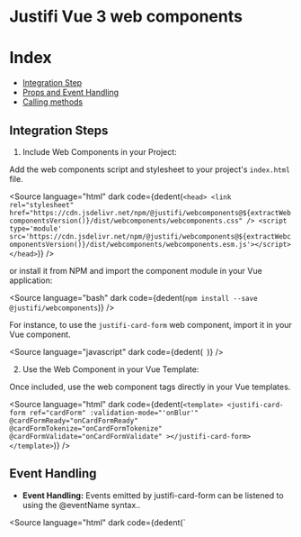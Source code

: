 
<Meta title="Frameworks/Vue 3" />

# Justifi Vue 3 web components

# Index

- [Integration Step]()
- [Props and Event Handling](#props-and-event-handling)
- [Calling methods](#calling-methods)

## Integration Steps

1. Include Web Components in your Project:

Add the web components script and stylesheet to your project's `index.html` file.

<Source
  language="html"
  dark
  code={dedent(`
    <head>
      <link rel="stylesheet"
        href="https://cdn.jsdelivr.net/npm/@justifi/webcomponents@${extractWebcomponentsVersion()}/dist/webcomponents/webcomponents.css" />
      <script type='module'
        src='https://cdn.jsdelivr.net/npm/@justifi/webcomponents@${extractWebcomponentsVersion()}/dist/webcomponents/webcomponents.esm.js'></script>
    </head>
  `)}
/>

or install it from NPM and import the component module in your Vue application:

<Source
  language="bash"
  dark
  code={dedent(`
    npm install --save @justifi/webcomponents
  `)}
/>

For instance, to use the `justifi-card-form` web component, import it in your Vue component.

<Source
  language="javascript"
  dark
  code={dedent(`
  `)}
/>

2. Use the Web Component in your Vue Template:

Once included, use the web component tags directly in your Vue templates.

<Source
  language="html"
  dark
  code={dedent(`
    <template>
      <justifi-card-form
        ref="cardForm"
        :validation-mode="'onBlur'"
        @cardFormReady="onCardFormReady"
        @cardFormTokenize="onCardFormTokenize"
        @cardFormValidate="onCardFormValidate"
      ></justifi-card-form>
    </template>
`)}
/>

## Event Handling

- **Event Handling:** Events emitted by justifi-card-form can be listened to using the @eventName syntax..

<Source
  language="html"
  dark
  code={dedent(`
    <template>
      <justifi-card-form
        ref="cardForm"
        :validation-mode="'onBlur'"
        @cardFormReady="onCardFormReady"
        @cardFormTokenize="onCardFormTokenize"
        @cardFormValidate="onCardFormValidate"
      ></justifi-card-form>
    </template>
    <script setup lang="ts">
      // Event handlers
      const onCardFormReady = (event: any) => {
        console.log('Card Form is ready:', event)
      }

      const onCardFormTokenize = (event: any) => {
        console.log('Card Form Tokenize event:', event)
      }

      const onCardFormValidate = (event: any) => {
        console.log('Card Form Validate event:', event)
      }
    </script>

`)}
/>

## Calling Methods

To call methods on a web component from a Vue component use a `ref` to get a reference to the web component.

<Source
  language="html"
  dark
  code={dedent(`
    <template>
      <justifi-card-form ref="cardForm"></justifi-card-form>
    </template>

    <script setup>

      const cardForm = ref<any>(null)

      const validateForm = async () => {
        if (cardForm.value) {
          const response = await cardForm.value.validate()
          console.log('Validation response:', response)
        }
      }
    </script>

`)}
/>

In this example, `cardForm` is a reference to the `justifi-card-form` web component, and you can call its methods directly.
